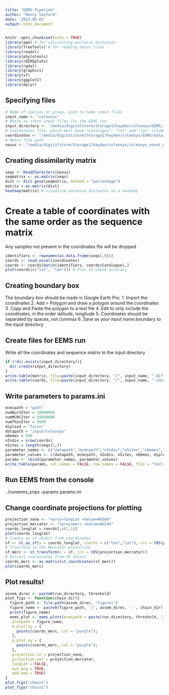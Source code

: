 ```yaml
---
title: "EEMS Pipeline"
author: "Henry Sanford"
date: '2022-05-01'
output: html_document
---
```


```r
knitr::opts_chunk$set(echo = TRUE)
library(ape) # for calculating pairwise distances
library(TreeTools) # for reading nexus files
library(readxl)
library(phylotools)
library(rEEMSplots)
library(rgdal)
library(graphics)
library(sf)
library(ggplot2)
library(dplyr)
```

## Specifying files

```r
# Name of species or group, used to name input files
input_name <- "coleonyx"
# Where to store input files for the EEMS run
input_directory <- '/media/digitalstorm/Storage1/hayden/coleonyx/EEMS/input'
# Coordinates file, which must have "Catalogue", "lat" and "lon" columns
coordinates <- "/media/digitalstorm/Storage1/hayden/coleonyx/EEMS/data/geolocation.xlsx"
# Nexus file path
nexus <- "/media/digitalstorm/Storage1/hayden/coleonyx/coleonyx_noout_outfiles/coleonyx_thin.recode.min4.nexus"
```

## Creating dissimilarity matrix

```r
seqs <- ReadCharacters(nexus)
seqmatrix <- as.matrix(seqs)
dist <- dist.gene(seqmatrix, method = "percentage")
matrix <-as.matrix(dist)
heatmap(matrix) # visualize pairwise distances as a heatmap
```
# Create a table of coordinates with the same order as the sequence matrix
Any samples not present in the coordinates file will be dropped
```r
identifiers <- rownames(as.data.frame(seqs[,0]))
coords <- read_excel(coordinates)
coords <- coords[match(identifiers, coords$Catalogue),]
plot(coords[c("lat", "lon")]) # Plot to check accuracy
```

## Creating boundary box

The boundary box should be made in Google Earth Pro. 
1. Import the coordinates
2. Add > Polygon and draw a polygon around the coordinates
3. Copy and Paste the polygon to a text file
4. Edit to only include the coordinates, in the order latitude, longitude
5. Coordinates should be separated by spaces, not commas
6. Save as *your input name*.boundary to the input directory

## Create files for EEMS run
Write all the coordinates and sequence matrix to the input directory

```r
if (!dir.exists(input_directory)){
  dir.create(input_directory)
}
write.table(matrix, file=paste(input_directory, "/", input_name, ".diffs", sep=""), row.names=FALSE, col.names=FALSE)
write.table(coords, file=paste(input_directory, "/", input_name, ".coord", sep=""), row.names=FALSE, col.names=FALSE)
```

## Write parameters to params.ini
```r
mcmcpath = "path"
numBurnIter = 10000000
numMCMCIter = 50000000
numThinIter = 9999
diploid = "false"
datapath = "input/coleonyx"
nDemes = 500
nIndiv = nrow(coords)
nSites = length(seqs[1,])
parameter_names <- c("datapath","mcmcpath","nIndiv","nSites","nDemes","diploid","numMCMCIter","numBurnIter","numThinIter")
parameter_values <- c(datapath, mcmcpath, nIndiv, nSites, nDemes, diploid, numMCMCIter, numBurnIter, numThinIter)
params <- cbind(parameter_names, parameter_values)
write.table(params, col.names = FALSE, row.names = FALSE, file = "test_params.ini", sep = " = ", quote = FALSE)
```

## Run EEMS from the console

../runeems_snps --params params.ini 

## Change coordinate projections for plotting

```r
projection_none <- "+proj=longlat +datum=WGS84"
projection_mercator <- "+proj=merc +datum=WGS84"
coords_longlat = coords[,c(2,1)]
plot(coords_longlat)
# Create an sf object from coordinates
sf <- st_as_sf(x = coords_longlat, coords = c("lon","lat"), crs = CRS(projection_none))
# Transform to the Mercator projection
sf_merc <- st_transform(x = sf, crs = CRS(projection_mercator))
# Extract coordinates from SF object
coords_merc <- as.matrix(st_coordinates(sf_merc))
plot(coords_merc)
```


## Plot results!

```r
assem_direc <- paste0(run_directory, threshold)
plot_figs <- function(chain_dir){
  figure_path <- file.path(assem_direc, "figures")
  figure_name <- paste0(figure_path, '/', assem_direc, '_', chain_dir)
  print(figure_name)
  eems_plot <- eems.plots(mcmcpath = paste(run_directory, threshold, "/out/", chain_dir, sep=""),
   plotpath = figure_name,  
   m.plot.xy = {
     points(coords_merc, col = "purple");
   },
   q.plot.xy = {
     points(coords_merc, col = "purple");
   },
   projection.in = projection_none,
   projection.out = projection_mercator,
   longlat = FALSE,
   out.png = TRUE, 
   add.map = TRUE)
}
plot_figs("chain1")
plot_figs("chain2")
```

